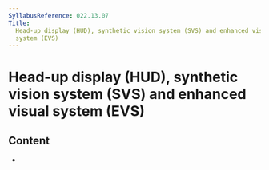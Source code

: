 ```yaml
---
SyllabusReference: 022.13.07
Title:
  Head-up display (HUD), synthetic vision system (SVS) and enhanced visual
  system (EVS)
---
```


# Head-up display (HUD), synthetic vision system (SVS) and enhanced visual system (EVS)

## Content

- <Link href="022.13.07.01" />
